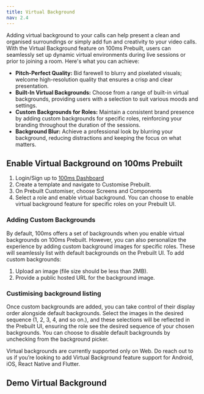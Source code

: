 ```yaml
---
title: Virtual Background
nav: 2.4
---
```


Adding virtual background to your calls can help present a clean and organised surroundings or simply add fun and creativity to your video calls. With the Virtual Background feature on 100ms Prebuilt, users can seamlessly set up dynamic virtual environments during live sessions or prior to joining a room. Here's what you can achieve:

- **Pitch-Perfect Quality:** Bid farewell to blurry and pixelated visuals; welcome high-resolution quality that ensures a crisp and clear presentation.
- **Built-In Virtual Backgrounds:** Choose from a range of built-in virtual backgrounds, providing users with a selection to suit various moods and settings.
- **Custom Backgrounds for Roles:** Maintain a consistent brand presence by adding custom backgrounds for specific roles, reinforcing your branding throughout the duration of the sessions.
- **Background Blur:** Achieve a professional look by blurring your background, reducing distractions and keeping the focus on what matters.

## Enable Virtual Background on 100ms Prebuilt

1. Login/Sign up to [100ms Dashboard](https://dashboard.100ms.live/dashboard)
2. Create a template and navigate to Customise Prebuilt.
3. On Prebuilt Customiser, choose Screens and Components
4. Select a role and enable virtual background. You can choose to enable virtual background feature for specific roles on your Prebuilt UI.

### Adding Custom Backgrounds

By default, 100ms offers a set of backgrounds when you enable virtual backgrounds on 100ms Prebuilt. However, you can also personalize the experience by adding custom background images for specific roles. These will seamlessly list with default backgrounds on the Prebuilt UI. To add custom backgrounds:

1. Upload an image (file size should be less than 2MB).
2. Provide a public hosted URL for the background image.


### Custimising background listing

Once custom backgrounds are added, you can take control of their display order alongside default backgrounds. Select the images in the desired sequence (1, 2, 3, 4, and so on.), and these selections will be reflected in the Prebuilt UI, ensuring the role see the desired sequence of your chosen backgrounds. You can choose to disable default backgrounds by unchecking from the background picker.

<Note title ="Platform Support">

Virtual backgrounds are currently supported only on Web. Do reach out to us if you’re looking to add Virtual Background feature support for Android, iOS, React Native and Flutter.

</Note>

## Demo Virtual Background

